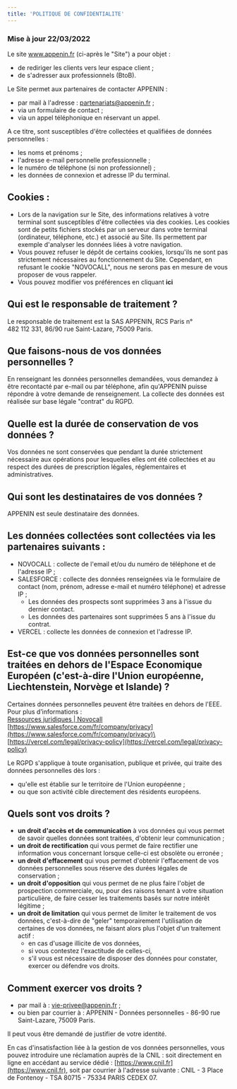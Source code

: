 ```yaml
---
title: 'POLITIQUE DE CONFIDENTIALITE'
---
```


### Mise à jour 22/03/2022

Le site www.appenin.fr (ci-après le "Site") a pour objet :

- de rediriger les clients vers leur espace client ;
- de s'adresser aux professionnels (BtoB).

Le Site permet aux partenaires de contacter APPENIN :

- par mail à l'adresse : [partenariats@appenin.fr](mailto:partenariats@appenin.fr) ;
- via un formulaire de contact ;
- via un appel téléphonique en réservant un appel.

A ce titre, sont susceptibles d'être collectées et qualifiées de données personnelles :

- les noms et prénoms ;
- l'adresse e-mail personnelle professionnelle ;
- le numéro de téléphone (si non professionnel) ;
- les données de connexion et adresse IP du terminal.

## Cookies :

- Lors de la navigation sur le Site, des informations relatives à votre terminal sont susceptibles d'être collectées via des cookies. Les cookies sont de petits fichiers stockés par un serveur dans votre terminal (ordinateur, téléphone, etc.) et associé au Site. Ils permettent par exemple d'analyser les données liées à votre navigation.
- Vous pouvez refuser le dépôt de certains cookies, lorsqu'ils ne sont pas strictement nécessaires au fonctionnement du Site. Cependant, en refusant le cookie "NOVOCALL", nous ne serons pas en mesure de vous proposer de vous rappeler.
- Vous pouvez modifier vos préférences en cliquant <CookieConsent>**ici**</CookieConsent>

## Qui est le responsable de traitement ?

Le responsable de traitement est la SAS APPENIN, RCS Paris n° 482 112 331, 86/90 rue Saint-Lazare, 75009 Paris.

## Que faisons-nous de vos données personnelles ?

En renseignant les données personnelles demandées, vous demandez à être recontacté par e-mail ou par téléphone, afin qu'APPENIN puisse répondre à votre demande de renseignement. La collecte des données est réalisée sur base légale "contrat" du RGPD.

## Quelle est la durée de conservation de vos données ?

Vos données ne sont conservées que pendant la durée strictement nécessaire aux opérations pour lesquelles elles ont été collectées et au respect des durées de prescription légales, réglementaires et administratives.

## Qui sont les destinataires de vos données ?

APPENIN est seule destinataire des données.

## Les données collectées sont collectées via les partenaires suivants :

- NOVOCALL : collecte de l'email et/ou du numéro de téléphone et de l'adresse IP ;
- SALESFORCE : collecte des données renseignées via le formulaire de contact (nom, prénom, adresse e-mail et numéro téléphone) et adresse IP ;
  - Les données des prospects sont supprimées 3 ans à l'issue du dernier contact.
  - Les données des partenaires sont supprimées 5 ans à l'issue du contrat.
- VERCEL : collecte les données de connexion et l'adresse IP.

## Est-ce que vos données personnelles sont traitées en dehors de l'Espace Economique Européen (c'est-à-dire l'Union européenne, Liechtenstein, Norvège et Islande) ?

Certaines données personnelles peuvent être traitées en dehors de l'EEE. Pour plus d’informations :\
[Ressources juridiques | Novocall](https://novocall.co/legal-resources)\
[https://www.salesforce.com/fr/company/privacy](https://www.salesforce.com/fr/company/privacy)\
[https://vercel.com/legal/privacy-policy](https://vercel.com/legal/privacy-policy)

Le RGPD s'applique à toute organisation, publique et privée, qui traite des données personnelles dès lors :

- qu'elle est établie sur le territoire de l'Union européenne ;
- ou que son activité cible directement des résidents européens.

## Quels sont vos droits ?

- **un droit d'accès et de communication** à vos données qui vous permet de savoir quelles données sont traitées, d'obtenir leur communication ;
- **un droit de rectification** qui vous permet de faire rectifier une information vous concernant lorsque celle-ci est obsolète ou erronée ;
- **un droit d'effacement** qui vous permet d'obtenir l'effacement de vos données personnelles sous réserve des durées légales de conservation ;
- **un droit d'opposition** qui vous permet de ne plus faire l'objet de prospection commerciale, ou, pour des raisons tenant à votre situation particulière, de faire cesser les traitements basés sur notre intérêt légitime ;
- **un droit de limitation** qui vous permet de limiter le traitement de vos données, c'est-à-dire de "geler" temporairement l'utilisation de certaines de vos données, ne faisant alors plus l'objet d'un traitement actif :
  - en cas d'usage illicite de vos données,
  - si vous contestez l'exactitude de celles-ci,
  - s'il vous est nécessaire de disposer des données pour constater, exercer ou défendre vos droits.

## Comment exercer vos droits ?

- par mail à : [vie-privee@appenin.fr](mailto:vie-privee@appenin.fr) ;
- ou bien par courrier à : APPENIN - Données personnelles - 86-90 rue Saint-Lazare, 75009 Paris.

Il peut vous être demandé de justifier de votre identité.

En cas d'insatisfaction liée à la gestion de vos données personnelles, vous pouvez introduire une réclamation auprès de la CNIL : soit directement en ligne en accédant au service dédié : [https://www.cnil.fr](https://www.cnil.fr), soit par courrier à l'adresse suivante : CNIL - 3 Place de Fontenoy - TSA 80715 - 75334 PARIS CEDEX 07.
